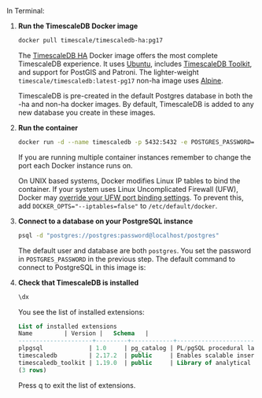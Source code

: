 <Procedure>
In Terminal:

1.  **Run the TimescaleDB Docker image**

    ```bash
    docker pull timescale/timescaledb-ha:pg17
    ```

    The [TimescaleDB HA](https://hub.docker.com/r/timescale/timescaledb-ha) Docker image offers the most complete
    TimescaleDB experience. It uses [Ubuntu][ubuntu], includes
    [TimescaleDB Toolkit](https://github.com/timescale/timescaledb-toolkit), and support for PostGIS and Patroni.
    The lighter-weight `timescale/timescaledb:latest-pg17` non-ha image uses [Alpine][alpine].

    TimescaleDB is pre-created in the default Postgres database in both the -ha and non-ha docker images.
    By default, TimescaleDB is added to any new database you create in these images.

1. **Run the container**

    ```bash
    docker run -d --name timescaledb -p 5432:5432 -e POSTGRES_PASSWORD=password timescale/timescaledb-ha:pg17
    ```

    If you are running multiple container instances remember to change the port each Docker instance runs on.

    On UNIX based systems, Docker modifies Linux IP tables to bind the container. If your system uses
    Linux Uncomplicated Firewall (UFW), Docker may
    [override your UFW port binding settings](https://www.techrepublic.com/article/how-to-fix-the-docker-and-ufw-security-flaw/).
    To prevent this, add `DOCKER_OPTS="--iptables=false"` to `/etc/default/docker`.

1. **Connect to a database on your PostgreSQL instance**

    ```bash
    psql -d "postgres://postgres:password@localhost/postgres"
    ```

    The default user and database are both `postgres`. You set the password in
    `POSTGRES_PASSWORD` in the previous step. The default command to connect to PostgreSQL in this image is:

1.  **Check that TimescaleDB is installed**

    ```sql
    \dx
    ```

    You see the list of installed extensions:

    ```sql
    List of installed extensions
    Name         | Version |   Schema   |                                      Description
    ---------------------+---------+------------+---------------------------------------------------------------------------------------
    plpgsql             | 1.0     | pg_catalog | PL/pgSQL procedural language
    timescaledb         | 2.17.2  | public     | Enables scalable inserts and complex queries for time-series data (Community Edition)
    timescaledb_toolkit | 1.19.0  | public     | Library of analytical hyperfunctions, time-series pipelining, and other SQL utilities
    (3 rows)
    ```
    Press q to exit the list of extensions.

</Procedure>

[config]: /self-hosted/:currentVersion:/configuration/
[alpine]: https://alpinelinux.org/
[ubuntu]: https://ubuntu.com

